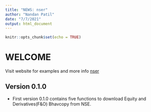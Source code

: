 ---
title: "NEWS: nser"
author: "Nandan Patil"
date: "7/7/2021"
output: html_document
---

```{r setup, include=FALSE}
knitr::opts_chunk$set(echo = TRUE)
```

# WELCOME

Visit website for examples and more info [nser](https://nandp1.github.io/nser/)

## Version 0.1.0 

* First version 0.1.0 contains five functions to download Equity and Derivatives(F&O) Bhavcopy from NSE. 
